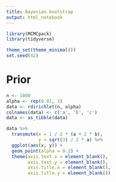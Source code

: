```yaml
---
title: Bayesian bootstrap
output: html_notebook
---
```


```r
library(MCMCpack)
library(tidyverse)

theme_set(theme_minimal())
set.seed(42)
```

# Prior

```r
n <- 1000
alpha <- rep(0.01, 3)
data <- rdirichlet(n, alpha)
colnames(data) <- c('a', 'b', 'c')
data <- as_tibble(data)

data %>%
  transmute(x = 1 / 2 * (a + 2 * b),
            y = sqrt(3) / 2 * a) %>%
  ggplot(aes(x, y)) +
  geom_point(alpha = 0.2) +
  theme(axis.text.x = element_blank(),
        axis.text.y = element_blank(),
        axis.title.x = element_blank(),
        axis.title.y = element_blank())
```

